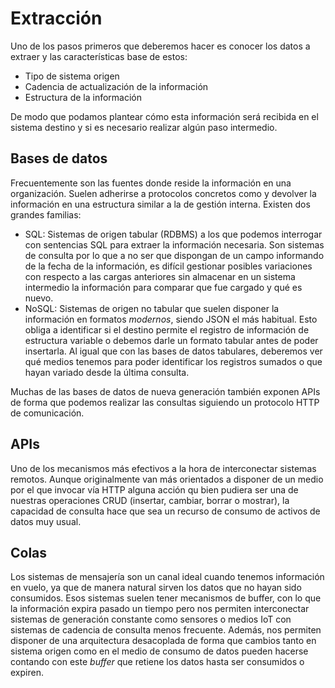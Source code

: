 # Extracción

Uno de los pasos primeros que deberemos hacer es conocer los datos a extraer y las características base de estos:

* Tipo de sistema origen
* Cadencia de actualización de la información
* Estructura de la información

De modo que podamos plantear cómo esta información será recibida en el sistema destino y si es necesario realizar algún paso intermedio.

## Bases de datos

Frecuentemente son las fuentes donde reside la información en una organización. Suelen adherirse a protocolos concretos como y devolver la información en una estructura similar a la de gestión interna. Existen dos grandes familias:

* SQL: Sistemas de origen tabular (RDBMS) a los que podemos interrogar con sentencias SQL para extraer la información necesaria. Son sistemas de consulta por lo que a no ser que dispongan de un campo informando de la fecha de la información, es difícil gestionar posibles variaciones con respecto a las cargas anteriores sin almacenar en un sistema intermedio la información para comparar que fue cargado y qué es nuevo.
* NoSQL: Sistemas de origen no tabular que suelen disponer la información en formatos _modernos_, siendo JSON el más habitual. Esto obliga a identificar si el destino permite el registro de información de estructura variable o debemos darle un formato tabular antes de poder insertarla. Al igual que con las bases de datos tabulares, deberemos ver qué medios tenemos para poder identificar los registros sumados o que hayan variado desde la última consulta.

Muchas de las bases de datos de nueva generación también exponen APIs de forma que podemos realizar las consultas siguiendo un protocolo HTTP de comunicación.

## APIs

Uno de los mecanismos más efectivos a la hora de interconectar sistemas remotos. Aunque originalmente van más orientados a disponer de un medio por el que invocar vía HTTP alguna acción qu bien pudiera ser una de nuestras operaciones CRUD (insertar, cambiar, borrar o mostrar), la capacidad de consulta hace que sea un recurso de consumo de activos de datos muy usual. 

## Colas

Los sistemas de mensajería son un canal ideal cuando tenemos información en vuelo, ya que de manera natural sirven los datos que no hayan sido consumidos. Esos sistemas suelen tener mecanismos de buffer, con lo que la información expira pasado un tiempo pero nos permiten interconectar sistemas de generación constante como sensores o medios IoT con sistemas de cadencia de consulta menos frecuente. Además, nos permiten disponer de una arquitectura desacoplada de forma que cambios tanto en sistema origen como en el medio de consumo de datos pueden hacerse contando con este _buffer_ que retiene los datos hasta ser consumidos o expiren. 